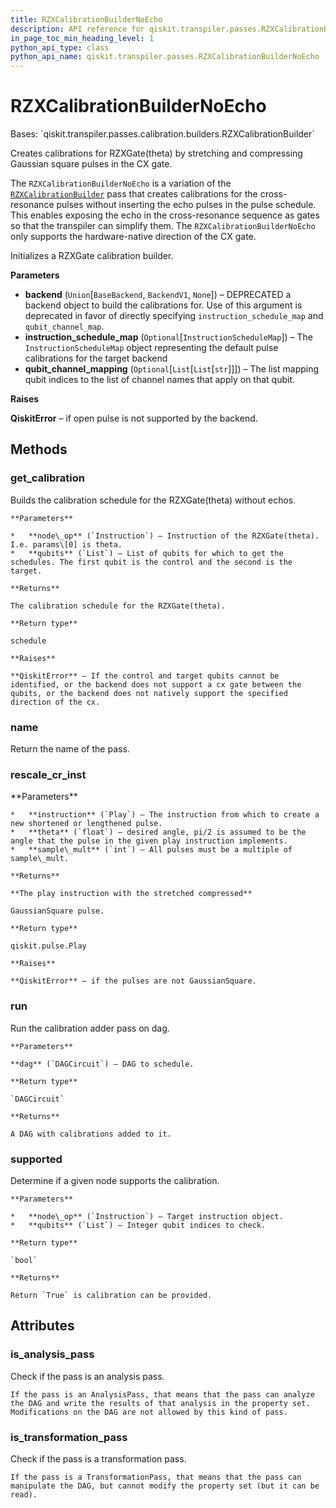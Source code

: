 ```yaml
---
title: RZXCalibrationBuilderNoEcho
description: API reference for qiskit.transpiler.passes.RZXCalibrationBuilderNoEcho
in_page_toc_min_heading_level: 1
python_api_type: class
python_api_name: qiskit.transpiler.passes.RZXCalibrationBuilderNoEcho
---
```


# RZXCalibrationBuilderNoEcho

<Class id="qiskit.transpiler.passes.RZXCalibrationBuilderNoEcho" isDedicatedPage={true} github="https://github.com/qiskit/qiskit/tree/stable/0.19/qiskit/transpiler/passes/calibration/builders.py" signature="RZXCalibrationBuilderNoEcho(backend=None, instruction_schedule_map=None, qubit_channel_mapping=None)" modifiers="class">
  Bases: `qiskit.transpiler.passes.calibration.builders.RZXCalibrationBuilder`

  Creates calibrations for RZXGate(theta) by stretching and compressing Gaussian square pulses in the CX gate.

  The `RZXCalibrationBuilderNoEcho` is a variation of the [`RZXCalibrationBuilder`](qiskit.transpiler.passes.RZXCalibrationBuilder "qiskit.transpiler.passes.RZXCalibrationBuilder") pass that creates calibrations for the cross-resonance pulses without inserting the echo pulses in the pulse schedule. This enables exposing the echo in the cross-resonance sequence as gates so that the transpiler can simplify them. The `RZXCalibrationBuilderNoEcho` only supports the hardware-native direction of the CX gate.

  Initializes a RZXGate calibration builder.

  **Parameters**

  *   **backend** (`Union`\[`BaseBackend`, `BackendV1`, `None`]) – DEPRECATED a backend object to build the calibrations for. Use of this argument is deprecated in favor of directly specifying `instruction_schedule_map` and `qubit_channel_map`.
  *   **instruction\_schedule\_map** (`Optional`\[`InstructionScheduleMap`]) – The `InstructionScheduleMap` object representing the default pulse calibrations for the target backend
  *   **qubit\_channel\_mapping** (`Optional`\[`List`\[`List`\[`str`]]]) – The list mapping qubit indices to the list of channel names that apply on that qubit.

  **Raises**

  **QiskitError** – if open pulse is not supported by the backend.

  ## Methods

  <span id="qiskit-transpiler-passes-rzxcalibrationbuildernoecho-get-calibration" />

  ### get\_calibration

  <Function id="qiskit.transpiler.passes.RZXCalibrationBuilderNoEcho.get_calibration" signature="RZXCalibrationBuilderNoEcho.get_calibration(node_op, qubits)">
    Builds the calibration schedule for the RZXGate(theta) without echos.

    **Parameters**

    *   **node\_op** (`Instruction`) – Instruction of the RZXGate(theta). I.e. params\[0] is theta.
    *   **qubits** (`List`) – List of qubits for which to get the schedules. The first qubit is the control and the second is the target.

    **Returns**

    The calibration schedule for the RZXGate(theta).

    **Return type**

    schedule

    **Raises**

    **QiskitError** – If the control and target qubits cannot be identified, or the backend does not support a cx gate between the qubits, or the backend does not natively support the specified direction of the cx.
  </Function>

  <span id="qiskit-transpiler-passes-rzxcalibrationbuildernoecho-name" />

  ### name

  <Function id="qiskit.transpiler.passes.RZXCalibrationBuilderNoEcho.name" signature="RZXCalibrationBuilderNoEcho.name()">
    Return the name of the pass.
  </Function>

  <span id="qiskit-transpiler-passes-rzxcalibrationbuildernoecho-rescale-cr-inst" />

  ### rescale\_cr\_inst

  <Function id="qiskit.transpiler.passes.RZXCalibrationBuilderNoEcho.rescale_cr_inst" signature="RZXCalibrationBuilderNoEcho.rescale_cr_inst(instruction, theta, sample_mult=16)" modifiers="static">
    **Parameters**

    *   **instruction** (`Play`) – The instruction from which to create a new shortened or lengthened pulse.
    *   **theta** (`float`) – desired angle, pi/2 is assumed to be the angle that the pulse in the given play instruction implements.
    *   **sample\_mult** (`int`) – All pulses must be a multiple of sample\_mult.

    **Returns**

    **The play instruction with the stretched compressed**

    GaussianSquare pulse.

    **Return type**

    qiskit.pulse.Play

    **Raises**

    **QiskitError** – if the pulses are not GaussianSquare.
  </Function>

  <span id="qiskit-transpiler-passes-rzxcalibrationbuildernoecho-run" />

  ### run

  <Function id="qiskit.transpiler.passes.RZXCalibrationBuilderNoEcho.run" signature="RZXCalibrationBuilderNoEcho.run(dag)">
    Run the calibration adder pass on dag.

    **Parameters**

    **dag** (`DAGCircuit`) – DAG to schedule.

    **Return type**

    `DAGCircuit`

    **Returns**

    A DAG with calibrations added to it.
  </Function>

  <span id="qiskit-transpiler-passes-rzxcalibrationbuildernoecho-supported" />

  ### supported

  <Function id="qiskit.transpiler.passes.RZXCalibrationBuilderNoEcho.supported" signature="RZXCalibrationBuilderNoEcho.supported(node_op, qubits)">
    Determine if a given node supports the calibration.

    **Parameters**

    *   **node\_op** (`Instruction`) – Target instruction object.
    *   **qubits** (`List`) – Integer qubit indices to check.

    **Return type**

    `bool`

    **Returns**

    Return `True` is calibration can be provided.
  </Function>

  ## Attributes

  ### is\_analysis\_pass

  <Attribute id="qiskit.transpiler.passes.RZXCalibrationBuilderNoEcho.is_analysis_pass">
    Check if the pass is an analysis pass.

    If the pass is an AnalysisPass, that means that the pass can analyze the DAG and write the results of that analysis in the property set. Modifications on the DAG are not allowed by this kind of pass.
  </Attribute>

  ### is\_transformation\_pass

  <Attribute id="qiskit.transpiler.passes.RZXCalibrationBuilderNoEcho.is_transformation_pass">
    Check if the pass is a transformation pass.

    If the pass is a TransformationPass, that means that the pass can manipulate the DAG, but cannot modify the property set (but it can be read).
  </Attribute>
</Class>

